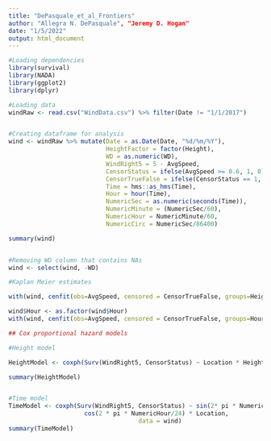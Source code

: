 ---
title: "DePasquale_et_al_Frontiers"
author: "Allegra N. DePasquale", "Jeremy D. Hogan"
date: "1/5/2022"
output: html_document
---
```{r}
#Loading dependencies
library(survival)
library(NADA)
library(ggplot2)
library(dplyr)

#Loading data
windRaw <- read.csv("WindData.csv") %>% filter(Date != "1/1/2017")


#Creating dataframe for analysis
wind <- windRaw %>% mutate(Date = as.Date(Date, "%d/%m/%Y"),
                           HeightFactor = factor(Height),
                           WD = as.numeric(WD),
                           WindRight5 = 5 - AvgSpeed,
                           CensorStatus = ifelse(AvgSpeed >= 0.6, 1, 0),
                           CensorTrueFalse = ifelse(CensorStatus == 1, FALSE, TRUE),
                           Time = hms::as_hms(Time),
                           Hour = hour(Time),
                           NumericSec = as.numeric(seconds(Time)),
                           NumericMinute = (NumericSec/60),
                           NumericHour = NumericMinute/60,
                           NumericCirc = NumericSec/86400) 

summary(wind)


#Removing WD column that contains NAs
wind <- select(wind, -WD)

#Kaplan Meier estimates

with(wind, cenfit(obs=AvgSpeed, censored = CensorTrueFalse, groups=HeightFactor))

wind$Hour <- as.factor(wind$Hour)
with(wind, cenfit(obs=AvgSpeed, censored = CensorTrueFalse, groups=Hour))

## Cox proportional hazard models 

#Height model

HeightModel <- coxph(Surv(WindRight5, CensorStatus) ~ Location * Height, data = wind)

summary(HeightModel)


#Time model
TimeModel <- coxph(Surv(WindRight5, CensorStatus) ~ sin(2* pi * NumericHour/24) * Location +
                     cos(2 * pi * NumericHour/24) * Location, 
                                    data = wind)
summary(TimeModel)

```

